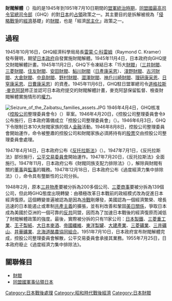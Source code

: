 {{unreferenced|time=2019-05-17T07:07:41+00:00}}
{{Japanese
| japanese = 財閥解体
| kana = ざいばつかいたい
| romaji = Zaibatsu-kaitai
| kyujitai = 財閥解體
|}}

'''財閥解體'''（{{jpn|j=財閥解体|hg=ざいばつかいたい}}）指的是1945年到1951年7月10日期間的[[日本盟軍佔領時期|盟軍統治時期]]，[[同盟國最高司令官總司令部|同盟國最高司令官總司令部]]（GHQ）的對[[日本|日本]]的[[军事占领|占領]]政策之一。其主要目的是拆解被視為「[[侵略戰爭|侵略戰爭]]的[[經濟|經濟]]基礎」的[[財閥|財閥]]，也是「經濟[[民主化|民主化]]」政策之一。

==過程==

1945年10月16日，GHQ經濟科學局局長[[雷蒙·C·科雷姆|雷蒙·C·科雷姆]]（Raymond C. Kramer）發布聲明，期望[[日本政府|日本政府]]自發實施財閥解體。1945年11月4日，日本政府向GHQ提交財閥解體計畫。1945年11月2日，GHQ下令凍結日本「15大[[財閥|財閥]]」〔[[三井財閥|三井財閥]]、[[三菱財閥|三菱財閥]]、[[住友財閥|住友財閥]]、[[安田財閥|安田財閥]]、[[鮎川財閥|鮎川財閥]]（[[日產康采恩|日產康采恩]]）、[[淺野財閥|淺野財閥]]、[[古河財閥|古河財閥]]、[[大倉財閥|大倉財閥]]、[[中島飛機|中島財閥]]、[[野村財閥|野村財閥]]、[[澀澤財閥|澀澤財閥]]、[[神戶川崎財閥|神戶川崎財閥]]、[[理研康采恩|理研康采恩]]、[[日窒康采恩|日窒康采恩]]、[[日曹康采恩|日曹康采恩]]〕的資產。1945年11月6日，GHQ駐日盟軍總司令[[道格拉斯·麥克阿瑟|道格拉斯·麥克阿瑟]]修正並認可日本政府提交的財閥解體計畫，麥克阿瑟保留監督、檢查財閥解體實施情形的[[權力|權力]]。

[[Image:Seizure_of_the_Zaibatsu_families_assets.JPG|thumb]]
1946年4月4日，GHQ核准《[[控股公司|控股公司]]整理委員會令》（{{lang|ja|持株会社整理委員会令}}）草案。1946年4月20日，《控股公司整理委員會令》公布施行，日本政府籌備成立「控股公司整理委員會」（{{lang|ja|持株会社整理委員会}}）。1946年6月3日，GHQ下令限制日本10大財閥家族的個人[[金融|金融]]活動。1946年8月8日，控股公司整理委員會開始運作，命令被整肅的控股公司和財閥家族必須將持有的[[股票|股票]]交由控股公司整理委員會處理。

1947年4月14日，日本政府公布《[[反托拉斯法|反托拉斯法]]》（{{lang|ja|独占禁止法}}）。1947年7月1日，《反托拉斯法》部份施行，[[公平交易委員會_(日本)|公平交易委員會]]開始運作。1947年7月20日，《反托拉斯法》全面施行。1947年11月，日本政府公布《財閥同族支配力排除法》（{{lang|ja|財閥同族支配力排除法}}），解除與財閥有關的[[董事|董事]]與[[監事|監事]]的職務。1947年12月18日，日本政府公布《過度經濟力集中排除法》（{{lang|ja|過度経済力集中排除法}}），命令具有壟斷性的公司分拆。

1948年2月，原本[[三井物產|三井物產]]要被分拆為200多個公司、[[三菱商事|三菱商事]]要被分拆為139個公司，但此時GHQ態度出現轉變：由積極改革日本戰前的政經模式改為促進日本經濟復原。這個轉變普遍被認為是因為[[冷戰|冷戰]]剛爆發，美國認為一個經濟繁榮、增長迅速的日本能遏止或牽制[[共產主義|共產主義]]的擴張，並有利改善和鞏固[[美日關係|美日關係]]，爭取日本成為美國於亞洲的一個可靠的[[反共|反共]]同盟，因而為了加速日本戰後的經濟復原而減低了財閥解體政策的強度。最後，實際被分拆的只有11家公司：[[日本製鐵|日本製鐵]]、[[三菱重工業|三菱重工業]]、[[王子製紙|王子製紙]]、[[大日本麥酒|大日本麥酒]]、[[帝國纖維|帝國纖維]]、[[東洋製罐|東洋製罐]]、[[大建產業|大建產業]]、[[三菱礦業|三菱礦業]]、[[三井礦山|三井礦山]]、[[井華礦業|井華礦業]]、[[北海道酪農協同組合|北海道酪農協同組合]]。1951年7月10日，日本政府宣布財閥解體完成，控股公司整理委員會解散，公平交易委員會承接其業務。1955年7月25日，日本政府廢止《過度經濟力集中排除法》。

==關聯條目==
*[[財閥|財閥]]
*[[同盟國軍事佔領日本|同盟國軍事佔領日本]]
{{日本经济史}}
[[Category:日本戰後處理|Category:日本戰後處理]]
[[Category:昭和時代戰後經濟|Category:昭和時代戰後經濟]]
[[Category:日本財閥|Category:日本財閥]]